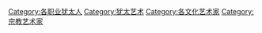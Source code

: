 [[Category:各职业犹太人|Category:各职业犹太人]]
[[Category:犹太艺术|Category:犹太艺术]]
[[Category:各文化艺术家|Category:各文化艺术家]]
[[Category:宗教艺术家|Category:宗教艺术家]]